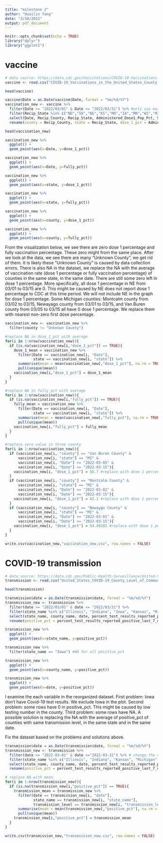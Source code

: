 ```yaml
---
title: "milestone 2"
author: "Huailin Tang"
date: "3/10/2022"
output: pdf_document
---
```


```r
knitr::opts_chunk$set(echo = TRUE)
library("dplyr")
library("ggplot2")
```

# vaccine
```r
# data source: https://data.cdc.gov/Vaccinations/COVID-19-Vaccinations-in-the-United-States-County/8xkx-amqh
vaccine <- read.csv("COVID-19_Vaccinations_in_the_United_States_County.csv")
```

```r
head(vaccine)
```

```r
vaccine$Date = as.Date(vaccine$Date, format = "%m/%d/%Y")
vaccination_new <- vaccine %>% 
  filter(Date >= "2022/03/01" & Date <= "2022/03/31") %>% #only use march data
  filter(Recip_State %in% c("ND","SD","NE","KS","MO","IA","MN","WI","MI","IL","IN","OH")) %>% #filter Midwest
  select(Date, Recip_County, Recip_State, Administered_Dose1_Pop_Pct, Series_Complete_Pop_Pct, Metro_status) %>% #filter key variable
  rename(county = Recip_County, state = Recip_State, dose_1_pct = Administered_Dose1_Pop_Pct, fully_pct = Series_Complete_Pop_Pct, metro = Metro_status)
```

```r
head(vaccination_new)
```

```r
vaccination_new %>% 
  ggplot() +
  geom_point(aes(x=Date, y=dose_1_pct)) 

vaccination_new %>% 
  ggplot() +
  geom_point(aes(x=Date, y=fully_pct)) 

vaccination_new %>% 
  ggplot() +
  geom_point(aes(x=state, y=dose_1_pct))

vaccination_new %>% 
  ggplot() +
  geom_point(aes(x=state, y=fully_pct))

vaccination_new %>% 
  ggplot() +
  geom_point(aes(x=county, y=dose_1_pct))

vaccination_new %>% 
  ggplot() +
  geom_point(aes(x=county, y=fully_pct))
```

From the visualization below, we see there are zero dose 1 percentage and fully vaccination percentage. These zero might from the same place. 
After we look at the data, we see there are many "Unknown County", we get rid of them. It is likely these "Unknown County" is caused by data collection errors. 
There is also NA in the dataset, we replace the NA with the average of vaccination rate (dose 1 percentage or fully vaccination percentage) of counties in the same state, in the same date. 
There are still some zero left in dose 1 percentage. More specifically, all dose 1 percentage in NE from 03/01 to 03/15 are 0. This might be caused by NE does not report dose 1 percentage to CDC at this time period. We will not include NE in the graph for dose 1 percentage.
Some Michigan counties: Montcalm county from 03/02 to 03/15, Newayago county from 03/01 to 03/15, and Van Buren county from 03/05 to 03/15 all have 0 dose 1 percentage. We replace them with nearest non-zero first dose percentage.

```r
vaccination_new <- vaccination_new %>%
  filter(county != "Unknown County")

#replace NA in dose_1_pct with average
for(i in 1:nrow(vaccination_new)){
  if (is.na(vaccination_new[i,"dose_1_pct"]) == TRUE){
    dose_1_mean = vaccination_new %>% 
      filter(Date == vaccination_new[i, "Date"], 
             state == vaccination_new[i, "state"]) %>% 
      summarise(mean = mean(vaccination_new[,"dose_1_pct"], na.rm = TRUE)) %>% 
      pull(unique(mean))
    vaccination_new[i,"dose_1_pct"] = dose_1_mean
  }
}

#replace NA in fully_pct with average
for(i in 1:nrow(vaccination_new)){
  if (is.na(vaccination_new[i,"fully_pct"]) == TRUE){
    fully_mean = vaccination_new %>% 
      filter(Date == vaccination_new[i, "Date"], 
             state == vaccination_new[i, "state"]) %>% 
      summarise(mean = mean(vaccination_new[,"fully_pct"], na.rm = TRUE)) %>% 
      pull(unique(mean))
    vaccination_new[i,"fully_pct"] = fully_mean
  }
}

#replace zero value in three county
for(i in 1:nrow(vaccination_new)){
  if (vaccination_new[i, "county"] == "Van Buren County" & 
      vaccination_new[i, "state"] == "MI" &
      vaccination_new[i, "Date"] >= "2022-03-05" & 
      vaccination_new[i, "Date"] <= "2022-03-15"){
    vaccination_new[i, "dose_1_pct"] = 56.7 #replace with dose 1 percentage on 03/04
  }
  if (vaccination_new[i, "county"] == "Montcalm County" & 
      vaccination_new[i, "state"] == "MI" &
      vaccination_new[i, "Date"] >= "2022-03-02" & 
      vaccination_new[i, "Date"] <= "2022-03-15"){
    vaccination_new[i, "dose_1_pct"] = 42.1 #replace with dose 1 percentage on 03/01
  }
  if (vaccination_new[i, "county"] == "Newaygo County" & 
      vaccination_new[i, "state"] == "MI" &
      vaccination_new[i, "Date"] >= "2022-03-01" & 
      vaccination_new[i, "Date"] <= "2022-03-15"){
    vaccination_new[i, "dose_1_pct"] = 54.49181 #replace with dose 1 percentage on 03/16
  }
}
```

```r
write.csv(vaccination_new,"vaccination_new.csv", row.names = FALSE)
```

# COVID-19 transmission
```r
# data source: https://data.cdc.gov/Public-Health-Surveillance/United-States-COVID-19-County-Level-of-Community-T/nra9-vzzn
transmission <- read.csv("United_States_COVID-19_County_Level_of_Community_Transmission_Historical_Changes.csv")
```

```r
head(transmission)
```

```r
transmission$date = as.Date(transmission$date, format = "%m/%d/%Y")
transmission_new <- transmission %>% 
  filter(date >= "2022/03/01" & date <= "2022/03/31") %>% 
  filter(state_name %in% c("Illinois", "Indiana", "Iowa", "Kansas", "Michigan", "Minnesota", "Missouri", "Nebraska", "North Dakota", "Ohio", "South Dakota", "Wisconsin")) %>% 
  select(state_name, county_name, date, percent_test_results_reported_positive_last_7_days, community_transmission_level) %>% 
  rename(positive_pct = percent_test_results_reported_positive_last_7_days, transmission_level = community_transmission_level)
```

```r
transmission_new %>% 
  ggplot() +
  geom_point(aes(x=state_name, y=positive_pct))

transmission_new %>% 
  filter(state_name == "Iowa") #NA for all positive_pct

transmission_new %>% 
  ggplot() +
  geom_point(aes(x=county_name, y=positive_pct))

transmission_new %>% 
  ggplot() +
  geom_point(aes(x=date, y=positive_pct))
```

I examine the each variable in the reorganized dataset. 
First problem: Iowa don't have Covid-19 test results. We exclude Iowa in the plot.
Second problem: some rows have 0 in positive_pct. This might be caused by low testing number in the county. 
Third problem: some rows have NA. A possible solution is replacing the NA with the average of positive_pct of counties with same transmission level, in the same state and in the same date.

Fix the dataset based on the problems and solutions above.

```r
transmission$date = as.Date(transmission$date, format = "%m/%d/%Y")
transmission_new <- transmission %>% 
  filter(date >= "2022-03-01" & date <="2022-03-31") %>% # change the date
  filter(state_name %in% c("Illinois", "Indiana", "Kansas", "Michigan", "Minnesota", "Missouri", "Nebraska", "North Dakota", "Ohio", "South Dakota", "Wisconsin")) %>% 
  select(state_name, county_name, date, percent_test_results_reported_positive_last_7_days, community_transmission_level) %>% 
  rename(positive_pct = percent_test_results_reported_positive_last_7_days, transmission_level = community_transmission_level)

# replace NA with mean
for(i in 1:nrow(transmission_new)){
  if (is.na(transmission_new[i,"positive_pct"]) == TRUE){
    transmission_mean = transmission_new %>% 
      filter(date == transmission_new[i, "date"], 
             state_name == transmission_new[i, "state_name"],
             transmission_level == transmission_new[i, "transmission_level"]) %>% 
      summarise(mean = mean(transmission_new[,"positive_pct"], na.rm = TRUE)) %>% 
      pull(unique(mean))
    transmission_new[i,"positive_pct"] = transmission_mean
  }
}
```

```r
write.csv(transmission_new,"transmission_new.csv", row.names = FALSE)
```


